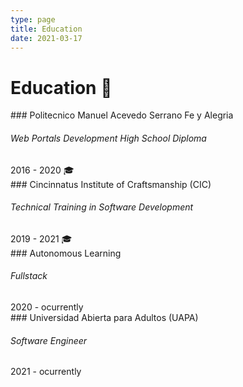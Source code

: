 ```yaml
---
type: page
title: Education
date: 2021-03-17
---
```

# Education 📔

<div className='education-item-left'>
  ### Politecnico Manuel Acevedo Serrano Fe y Alegria
  <h6>Web Portals Development High School Diploma </h6>
  2016 - 2020 🎓
</div>

<div className='education-item-right'>
  ### Cincinnatus Institute of Craftsmanship (CIC)
  <h6>Technical Training in Software Development</h6>
  2019 - 2021 🎓
</div> 

<div className='education-item-left'>
  ### Autonomous Learning
  <h6>Fullstack</h6>
  2020 - ocurrently 
</div>

<div className='education-item-right'>
  ### Universidad Abierta para Adultos (UAPA)
  <h6>Software Engineer</h6>
  2021 - ocurrently
</div>
